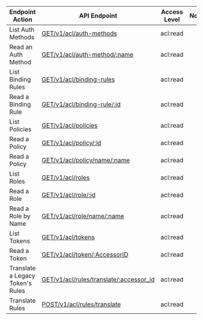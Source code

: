 | Endpoint Action      | API Endpoint           | Access Level   | Note   |
| -------------------- | ---------------------- | -------------- | ------ |
List Auth Methods|[GET/v1/acl/auth-methods](https://www.consul.io/api-docs/acl/auth-methods#list-auth-methods)|acl:read|
Read an Auth Method|[GET/v1/acl/auth-method/:name](https://www.consul.io/api-docs/acl/auth-methods#read-an-auth-method)|acl:read|
List Binding Rules|[GET/v1/acl/binding-rules](https://www.consul.io/api-docs/acl/binding-rules#list-binding-rules)|acl:read|
Read a Binding Rule|[GET/v1/acl/binding-rule/:id](https://www.consul.io/api-docs/acl/binding-rules#read-a-binding-rule)|acl:read|
List Policies|[GET/v1/acl/policies](https://www.consul.io/api-docs/acl/policies#list-policies)|acl:read|
Read a Policy|[GET/v1/acl/policy/:id](https://www.consul.io/api-docs/acl/policies#read-a-policy)|acl:read|
Read a Policy|[GET/v1/acl/policy/name/:name](https://www.consul.io/api-docs/acl/policies#read-a-policy-by-name)|acl:read|
List Roles|[GET/v1/acl/roles](https://www.consul.io/api-docs/acl/roles#list-roles)|acl:read|
Read a Role|[GET/v1/acl/role/:id](https://www.consul.io/api-docs/acl/roles#read-a-role)|acl:read|
Read a Role by Name|[GET/v1/acl/role/name/:name](https://www.consul.io/api-docs/acl/roles#read-a-role-by-name)|acl:read|
List Tokens|[GET/v1/acl/tokens](https://www.consul.io/api-docs/acl/tokens#list-tokens)|acl:read|
Read a Token|[GET/v1/acl/token/:AccessorID](https://www.consul.io/api-docs/acl/tokens#read-a-token)|acl:read|
Translate a Legacy Token's Rules|[GET/v1/acl/rules/translate/:accessor_id](https://www.consul.io/api-docs/acl#translate-a-legacy-token-s-rules)|acl:read|
Translate Rules|[POST/v1/acl/rules/translate](https://www.consul.io/api-docs/acl#translate-rules)|acl:read|
